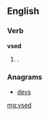 ==English==

===Verb===
'''vsed'''

# {{obsolete spelling of|used}}. {{past of|vse}}

===Anagrams===
* [[devs#English|devs]]

[[mg:vsed]]